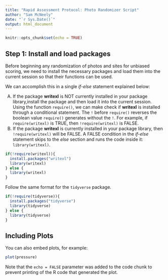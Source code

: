 ```yaml
---
title: "Rapid Assessment Protocol: Photo Randomizer Script"
author: "Sam McNeely"
date: "`r Sys.Date()`"
output: html_document
---
```


```r
knitr::opts_chunk$set(echo = TRUE)
```

## Step 1: Install and load packages

Before beginning any randomization of photos and sites for unbiased scoring, we need to install the necessary packages and load them into the current session so that their functions can be used.

We can accomplish this in a single *if-else* statement explained below:
  
  A)  If the package **writexl** is NOT currently installed in your package
      library,install the package and then load it into the current session. Using
      the function `require()`, we can make check if **writexl** is installed 
      through a conditional statement. The `!` before `require()` reverses the 
      boolean value `require()` generates without the `!`. For example, if 
      `require(writexl)` is TRUE, then `!require(writexl)` is FALSE.
  B)  If the package **writexl** is currently installed in your package library, 
      then `!require(writexl)` will be FALSE. A FALSE condition in the *if-else*
      statement skips to the *else* section and runs the code inside it: 
      `library(writexl)`.

```r
if(!require(writexl)){
  install.packages("writexl")
  library(writexl)
} else {
  library(writexl)
}
```

Follow the same format for the `tidyverse` package.

```r
if(!require(tidyverse)){
  install.packages("tidyverse")
  library(tidyverse)
} else {
  library(tidyverse)
}
```


## Including Plots

You can also embed plots, for example:

```r
plot(pressure)
```

Note that the `echo = FALSE` parameter was added to the code chunk to prevent printing of the R code that generated the plot.

